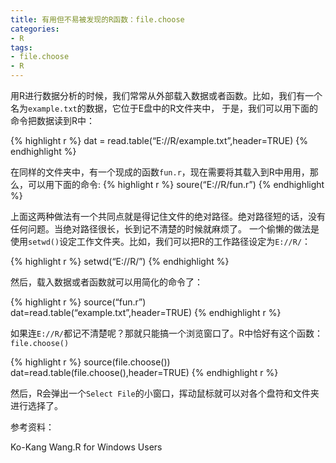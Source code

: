 ```yaml
---
title: 有用但不易被发现的R函数：file.choose
categories:
- R
tags:
- file.choose
- R
---
```


用R进行数据分析的时候，我们常常从外部载入数据或者函数。比如，我们有一个名为`example.txt`的数据，它位于E盘中的R文件夹中，
于是，我们可以用下面的命令把数据读到R中：

{% highlight r %}
dat = read.table("E://R/example.txt",header=TRUE)
{% endhighlight %}

在同样的文件夹中，有一个现成的函数`fun.r`，现在需要将其载入到R中用用，那么，可以用下面的命令:
{% highlight r %}
soure("E://R/fun.r")
{% endhighlight %}

上面这两种做法有一个共同点就是得记住文件的绝对路径。绝对路径短的话，没有任何问题。当绝对路径很长，长到记不清楚的时候就麻烦了。
一个偷懒的做法是使用`setwd()`设定工作文件夹。比如，我们可以把R的工作路径设定为`E://R/`：

{% highlight r %}
setwd("E://R/")
{% endhighlight %}

然后，载入数据或者函数就可以用简化的命令了：

{% highlight r %}
source("fun.r")
dat=read.table("example.txt",header=TRUE)
{% endhighlight r %}

如果连`E://R/`都记不清楚呢？那就只能搞一个浏览窗口了。R中恰好有这个函数：`file.choose()`

{% highlight r %}
source(file.choose())
dat=read.table(file.choose(),header=TRUE)
{% endhighlight r %}

然后，R会弹出一个`Select File`的小窗口，挥动鼠标就可以对各个盘符和文件夹进行选择了。

参考资料：

Ko-Kang Wang.R for Windows Users



